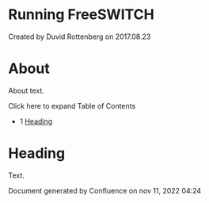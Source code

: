 
# Running FreeSWITCH 

 Created by  Duvid Rottenberg on 2017.08.23

# About

About text.

Click here to expand Table of Contents

* 1 [Heading](#heading)

# Heading

Text.

Document generated by Confluence on nov 11, 2022 04:24
